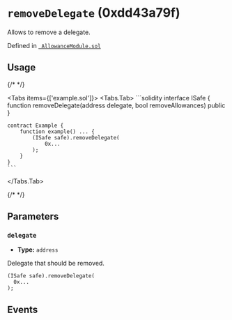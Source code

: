 
<LegacyCallout />

# `removeDelegate` (0xdd43a79f)



Allows to remove a delegate.




Defined in [` AllowanceModule.sol`](https://github.com/safe-global/safe-modules/tree/allowance/v0.1.1/modules/allowances/contracts/AllowanceModule.sol#L324)


## Usage

{/* <!-- vale off --> */}

<Tabs items={['example.sol']}>
  <Tabs.Tab>
    ```solidity
    interface ISafe {
        function removeDelegate(address delegate, bool removeAllowances) public
    }

    contract Example {
        function example() ... {
            (ISafe safe).removeDelegate(
                0x...
            );
        }
    }
    ```
  </Tabs.Tab>
</Tabs>

{/* <!-- vale on --> */}



## Parameters

### `delegate`

  - **Type:** `address`

  Delegate that should be removed.

  ```solidity focus=2
  (ISafe safe).removeDelegate(
    0x...
  );
  ```




## Events

<DeleteAllowance />
<RemoveDelegate />

